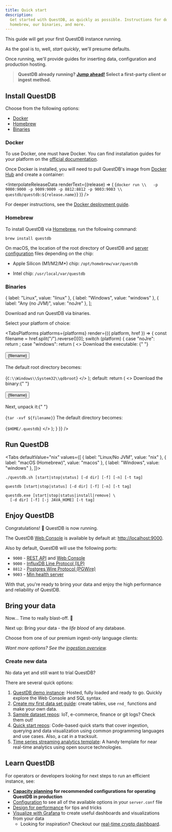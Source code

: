 ```yaml
---
title: Quick start
description:
  Get started with QuestDB, as quickly as possible. Instructions for docker,
  homebrew, our binaries, and more.
---
```














This guide will get your first QuestDB instance running.

As the goal is to, well, _start quickly_, we'll presume defaults.

Once running, we'll provide guides for inserting data, configuration and
production hosting.

> **QuestDB already running? [Jump ahead!](/docs/quick-start/#bring-your-data)
> Select a first-party client or ingest method.**

## Install QuestDB

Choose from the following options:

- [Docker](#docker)
- [Homebrew](#homebrew)
- [Binaries](#binaries)

### Docker

To use Docker, one must have Docker. You can find installation guides for your
platform on the [official documentation](https://docs.docker.com/get-docker/).

Once Docker is installed, you will need to pull QuestDB's image from
[Docker Hub](https://hub.docker.com/r/questdb/questdb) and create a container:

<InterpolateReleaseData
  renderText={(release) => (
    <CodeBlock className="language-shell">
      {`docker run \\   -p 9000:9000 -p 9009:9009 -p 8812:8812 -p 9003:9003 \\   questdb/questdb:${release.name}`}
    </CodeBlock>
  )}
/>

For deeper instructions, see the
[Docker deployment guide](/docs/deployment/docker/).

### Homebrew

To install QuestDB via [Homebrew](https://brew.sh/), run the following command:

```shell
brew install questdb
```

On macOS, the location of the root directory of QuestDB and
[server configuration](/docs/configuration/) files depending on the chip:

- Apple Silicon (M1/M2/M\*) chip: `/opt/homebrew/var/questdb`

- Intel chip: `/usr/local/var/questdb`

### Binaries

  { label: "Linux", value: "linux" },
  { label: "Windows", value: "windows" },
  { label: "Any (no JVM)", value: "noJre" },
];

Download and run QuestDB via binaries.

Select your platform of choice:

<!-- prettier-ignore-start -->

<TabsPlatforms
  platforms={platforms}
  render={({ platform, href }) => {
    const filename = href.split("/").reverse()[0];
    switch (platform) {
      case "noJre":
        return <NoJrePrerequisite href={href} label={filename} />;
      case "windows":
        return (
          <>
            Download the executable: {" "}
            <br />
            <br />
              <Button href={href} uppercase={false} variant="plain">
                {filename}
              </Button>
            <br />
            <br />
            The default root directory becomes:
            <br />
            <br />
            <CodeBlock className="language-shell">
              {`C:\\Windows\\System32\\qdbroot`}
            </CodeBlock>
          </>
        );
      default:
        return (
          <>
            Download the binary:{" "}
            <br />
            <br />
            <Button href={href} uppercase={false} variant="plain">
             {filename}
            </Button>
            <br />
            <br />
            Next, unpack it:{" "}
            <br />
            <br />
            <CodeBlock className="language-shell">
              {`tar -xvf ${filename}`}
            </CodeBlock>
            The default directory becomes:
            <br />
            <br />
            <CodeBlock className="language-shell">
              {`$HOME/.questdb`}
            </CodeBlock>
          </>
        );
    }
  }}
/>

<!-- prettier-ignore-end -->

## Run QuestDB

<Tabs defaultValue="nix" values={[ { label: "Linux/No JVM", value: "nix"
}, { label: "macOS (Homebrew)", value: "macos" }, { label: "Windows", value:
"windows" }, ]}>

<!-- prettier-ignore-end -->

<TabItem value="nix">

```shell
./questdb.sh [start|stop|status] [-d dir] [-f] [-n] [-t tag]
```

<OptionsNotWindows />

</TabItem>

<TabItem value="macos">

```shell
questdb [start|stop|status] [-d dir] [-f] [-n] [-t tag]
```

<OptionsNotWindows />

</TabItem>

<TabItem value="windows">

```shell
questdb.exe [start|stop|status|install|remove] \
  [-d dir] [-f] [-j JAVA_HOME] [-t tag]
```

<OptionsWindows />

</TabItem>

</Tabs>

<!-- prettier-ignore-start -->

## Enjoy QuestDB

Congratulations! 🎉 QuestDB is now running.

The QuestDB [Web Console](/docs/web-console/) is available by default at:
[http://localhost:9000](http://localhost:9000).

Also by default, QuestDB will use the following ports:

- `9000` - [REST API](/docs/reference/api/rest/) and
  [Web Console](/docs/web-console/)
- `9000` - [InfluxDB Line Protocol (ILP)](/docs/reference/api/ilp/overview/)
- `8812` - [Postgres Wire Protocol (PGWire)](/docs/reference/api/postgres/)
- `9003` -
  [Min health server](/docs/operations/logging-metrics/#minimal-http-server)

With that, you're ready to bring your data and enjoy the high performance and
reliability of QuestDB.

## Bring your data

Now... Time to really blast-off. 🚀

Next up: Bring your data - the _life blood_ of any database.

Choose from one of our premium ingest-only language clients:

<Clients />

_Want more options? See the [ingestion overview](/docs/ingestion-overview/)._

### Create new data

No data yet and still want to trial QuestDB?

There are several quick options:

1. [QuestDB demo instance](https://demo.questdb.io): Hosted, fully loaded and
   ready to go. Quickly explore the Web Console and SQL syntax.
2. [Create my first data set guide](/docs/guides/create-database/): create
   tables, use `rnd_` functions and make your own data.
3. [Sample dataset repos](https://github.com/questdb/sample-datasets): IoT,
   e-commerce, finance or git logs? Check them out!
4. [Quick start repos](https://github.com/questdb/questdb-quickstart):
   Code-based quick starts that cover ingestion, querying and data visualization
   using common programming languages and use cases. Also, a cat in a tracksuit.
5. [Time series streaming analytics template](https://github.com/questdb/time-series-streaming-analytics-template):
   A handy template for near real-time analytics using open source technologies.

## Learn QuestDB

For operators or developers looking for next steps to run an efficient instance,
see:

- **[Capacity planning](/docs/deployment/capacity-planning/) for recommended
  configurations for operating QuestDB in production**
- [Configuration](/docs/configuration/) to see all of the available options in
  your `server.conf` file
- [Design for performance](/docs/operations/design-for-performance/) for tips
  and tricks
- [Visualize with Grafana](/docs/third-party-tools/grafana/) to create useful
  dashboards and visualizations from your data
  - Looking for inspiration? Checkout our
    [real-time crypto dashboard](/dashboards/crypto/).
